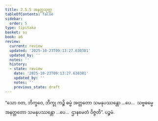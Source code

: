 ```yaml
---
title: 2.5.5 အနတ္တသုတ္တ
tableOfContents: false
sidebar:
  order: 5
type: tipitaka
basket: su
book: a6
review:
  current: review
  updated: '2025-10-23T09:13:27.630381'
  updated_by: ''
  notes: ''
  history:
  - state: review
    date: '2025-10-23T09:13:27.630381'
    updated_by: ''
    notes: ''
    previous_state: draft
---
```



<ReviewStatus review={frontmatter.review} showDetails={true} />

<HypothesisAnnotation frontmatter={frontmatter} />

<DynamicBreadcrumb />

<Division number="100" book="a6" e="ch" v="16" p="385">

<Paragraph number="723" book="a6">
“သော ဝတ, ဘိက္ခဝေ, ဘိက္ခု ကဉ္စိ ဓမ္မံ အတ္တတော သမနုပဿန္တော …ပေ…  သဗ္ဗဓမ္မေ အနတ္တတော သမနုပဿန္တော …ပေ…  ဌာနမေတံ ဝိဇ္ဇတိ”.

</Paragraph>
</Division>

<Paragraph number="724" type="center" book="a6">
ပဉ္စမံ.
</Paragraph>